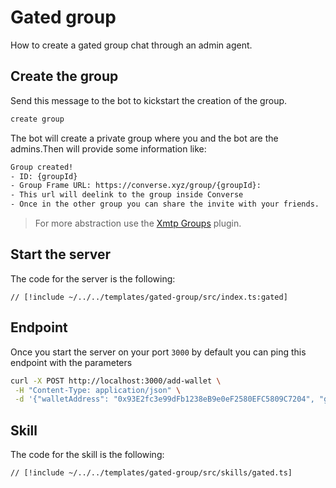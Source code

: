 # Gated group

How to create a gated group chat through an admin agent.

## Create the group

Send this message to the bot to kickstart the creation of the group.

```bash
create group
```

The bot will create a private group where you and the bot are the admins.Then will provide some information like:

```bash
Group created!
- ID: {groupId}
- Group Frame URL: https://converse.xyz/group/{groupId}:
- This url will deelink to the group inside Converse
- Once in the other group you can share the invite with your friends.
```

> For more abstraction use the [Xmtp Groups](/plugins/xmtp-groups) plugin.

## Start the server

The code for the server is the following:

```tsx [src/index.ts]
// [!include ~/../../templates/gated-group/src/index.ts:gated]
```

## Endpoint

Once you start the server on your port `3000` by default you can ping this endpoint with the parameters

```bash
curl -X POST http://localhost:3000/add-wallet \
 -H "Content-Type: application/json" \
 -d '{"walletAddress": "0x93E2fc3e99dFb1238eB9e0eF2580EFC5809C7204", "groupId": "b9ab876c87ef3cf63b81c8d45c824fae"}'
```

## Skill

The code for the skill is the following:

```tsx [src/skills/gated.ts]
// [!include ~/../../templates/gated-group/src/skills/gated.ts]
```
